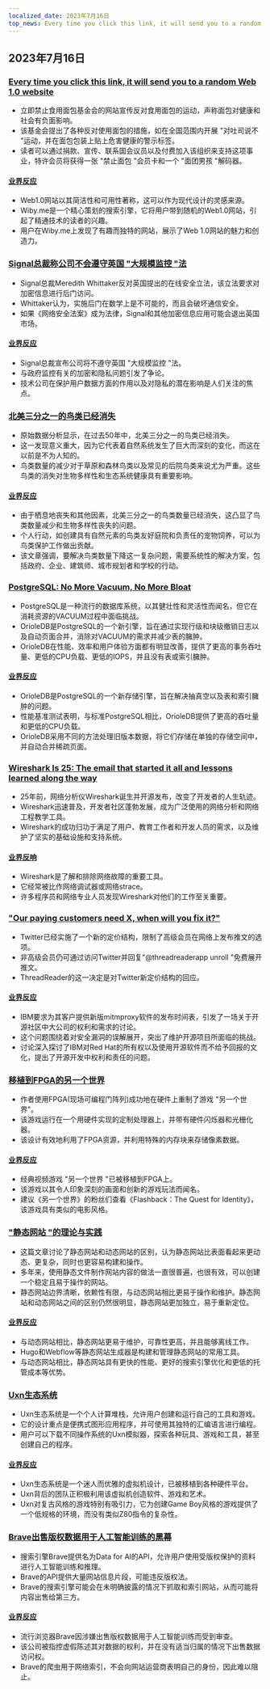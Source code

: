```yaml
---
localized_date: 2023年7月16日
top_news: Every time you click this link, it will send you to a random Web 1.0 website
---
```




<CallToAction />

<Steps>

## 2023年7月16日

### [Every time you click this link, it will send you to a random Web 1.0 website](https://wiby.me/surprise/)

- 立即禁止食用面包基金会的网站宣传反对食用面包的运动，声称面包对健康和社会有负面影响。
- 该基金会提出了各种反对使用面包的措施，如在全国范围内开展 "对吐司说不 "运动，并在面包包装上贴上危害健康的警示标签。
- 读者可以通过捐款、宣传、联系国会议员以及付费加入该组织来支持这项事业，特许会员将获得一张 "禁止面包 "会员卡和一个 "面团男孩 "解码器。

#### [业界反应](http://news.ycombinator.com/item?id=36739920)

- Web1.0网站以其简洁性和可用性著称，这可以作为现代设计的灵感来源。
- Wiby.me是一个精心策划的搜索引擎，它将用户带到随机的Web1.0网站，引起了精通技术的读者的兴趣。
- 用户在Wiby.me上发现了有趣而独特的网站，展示了Web 1.0网站的魅力和创造力。

### [Signal总裁称公司不会遵守英国 "大规模监控 "法](https://fortune.com/2023/07/13/signal-president-mass-surveillance-uk-law/)

- Signal总裁Meredith Whittaker反对英国提出的在线安全立法，该立法要求对加密信息进行后门访问。
- Whittaker认为，实施后门在数学上是不可能的，而且会破坏通信安全。
- 如果《网络安全法案》成为法律，Signal和其他加密信息应用可能会退出英国市场。

#### [业界反应](http://news.ycombinator.com/item?id=36737733)

- Signal总裁宣布公司将不遵守英国 "大规模监控 "法。
- 与政府监控有关的加密和隐私问题引发了争论。
- 技术公司在保护用户数据方面的作用以及对隐私的潜在影响是人们关注的焦点。

### [北美三分之一的鸟类已经消失](https://nautil.us/a-third-of-north-americas-birds-have-vanished-340007/)

- 原始数据分析显示，在过去50年中，北美三分之一的鸟类已经消失。
- 这一发现意义重大，因为它代表着自然系统发生了巨大而深刻的变化，而这在以前是不为人知的。
- 鸟类数量的减少对于草原和森林鸟类以及常见的后院鸟类来说尤为严重。这些鸟类的消失对生物多样性和生态系统健康具有重要影响。

#### [业界反应](http://news.ycombinator.com/item?id=36741910)

- 由于栖息地丧失和其他因素，北美三分之一的鸟类数量已经消失，这凸显了鸟类数量减少和生物多样性丧失的问题。
- 个人行动，如创建具有自然元素的鸟类友好庭院和负责任的宠物饲养，可以为鸟类保护工作做出贡献。
- 该文章强调，要解决鸟类数量下降这一复杂问题，需要系统性的解决方案，包括政府、企业、建筑师、城市规划者和学校的行动。

### [PostgreSQL: No More Vacuum, No More Bloat](https://www.orioledata.com/blog/no-more-vacuum-in-postgresql/)

- PostgreSQL是一种流行的数据库系统，以其健壮性和灵活性而闻名，但它在消耗资源的VACUUM过程中面临挑战。
- OrioleDB是PostgreSQL的一个新引擎，旨在通过实现行级和块级撤销日志以及自动页面合并，消除对VACUUM的需求并减少表的臃肿。
- OrioleDB在性能、效率和用户体验方面都有明显改善，提供了更高的事务吞吐量、更低的CPU负载、更低的IOPS，并且没有表或索引臃肿。

#### [业界反应](http://news.ycombinator.com/item?id=36740921)

- OrioleDB是PostgreSQL的一个新存储引擎，旨在解决抽真空以及表和索引臃肿的问题。
- 性能基准测试表明，与标准PostgreSQL相比，OrioleDB提供了更高的吞吐量和更低的CPU负载。
- OrioleDB采用不同的方法处理旧版本数据，将它们存储在单独的存储空间中，并自动合并稀疏页面。

### [Wireshark Is 25: The email that started it all and lessons learned along the way](https://blog.wireshark.org/2023/07/wireshark-is-25/)

- 25年前，网络分析仪Wireshark诞生并开源发布，改变了开发者的人生轨迹。
- Wireshark迅速普及，开发者社区蓬勃发展，成为广泛使用的网络分析和网络工程教学工具。
- Wireshark的成功归功于满足了用户、教育工作者和开发人员的需求，以及维护了坚实的基础设施和支持系统。

#### [业界反响](http://news.ycombinator.com/item?id=36734214)

- Wireshark是了解和排除网络故障的重要工具。
- 它经常被比作网络调试器或网络strace。
- 许多程序员和网络专业人员发现Wireshark对他们的工作至关重要。

### ["Our paying customers need X, when will you fix it?"](https://twitter.com/maximilianhils/status/1680193548212228097)

- Twitter已经实施了一个新的定价结构，限制了高级会员在网络上发布推文的选项。
- 非高级会员仍可通过访问Twitter并回复"@threadreaderapp unroll "免费展开推文。
- ThreadReader的这一决定是对Twitter新定价结构的回应。

#### [业界反应](http://news.ycombinator.com/item?id=36737567)

- IBM要求为其客户提供新版mitmproxy软件的发布时间表，引发了一场关于开源社区中大公司的权利和需求的讨论。
- 这个问题围绕着对安全漏洞的误解展开，突出了维护开源项目所面临的挑战。
- 讨论深入探讨了IBM对Red Hat的所有权以及使用开源软件而不给予回报的文化，提出了开源开发中权利和责任的问题。

### [移植到FPGA的另一个世界](https://github.com/sylefeb/a5k)

- 作者使用FPGA(现场可编程门阵列)成功地在硬件上重制了游戏 "另一个世界"。
- 该游戏运行在一个用硬件实现的定制处理器上，并带有硬件闪烁器和光栅化器。
- 该设计有效地利用了FPGA资源，并利用特殊的内存块来存储像素数据。

#### [业界反应](http://news.ycombinator.com/item?id=36738347)

- 经典视频游戏 "另一个世界 "已被移植到FPGA上。
- 该游戏以其令人印象深刻的画面和创新的游戏玩法而闻名。
- 建议《另一个世界》的粉丝们查看《Flashback：The Quest for Identity》，该游戏具有类似的电影风格。

### ["静态网站 "的理论与实践](https://utcc.utoronto.ca/~cks/space/blog/web/StaticWebsiteTheoryPractice)

- 这篇文章讨论了静态网站和动态网站的区别，认为静态网站比表面看起来更动态、更复杂，同时也更容易构建和操作。
- 多年来，使用静态文件制作网站内容的做法一直很普遍，也很有效，可以创建一个稳定且易于操作的网站。
- 静态网站边界清晰，依赖性有限，与动态网站相比更易于操作和维护。静态网站和动态网站之间的区别仍然很明显，静态网站更加独立，易于重新定位。

#### [业界反应](http://news.ycombinator.com/item?id=36734423)

- 与动态网站相比，静态网站更易于维护，可靠性更高，并且能够离线工作。
- Hugo和Webflow等静态网站生成器是构建和管理静态网站的常用工具。
- 与动态网站相比，静态网站具有更快的性能、更好的搜索引擎优化和更低的托管成本等优势。

### [Uxn生态系统](https://100r.co/site/uxn.html)

- Uxn生态系统是一个个人计算堆栈，允许用户创建和运行自己的工具和游戏。
- 它的设计重点是便携式图形应用程序，并可使用其独特的汇编语言进行编程。
- 用户可以下载不同操作系统的Uxn模拟器，探索各种玩具、游戏和工具，甚至创建自己的程序。

#### [业界反应](http://news.ycombinator.com/item?id=36734445)

- Uxn生态系统是一个迷人而优雅的虚拟机设计，已被移植到各种硬件平台。
- Uxn背后的团队正积极利用该虚拟机创造软件、游戏和艺术。
- Uxn对复古风格的游戏特别有吸引力，它为创建Game Boy风格的游戏提供了一个低规格的环境，而没有类似Z80指令的复杂性。

### [Brave出售版权数据用于人工智能训练的黑幕](https://stackdiary.com/brave-selling-copyrighted-data-for-ai-training/)

- 搜索引擎Brave提供名为Data for AI的API，允许用户使用受版权保护的资料进行人工智能训练和推理。
- Brave的API提供大量网站信息片段，可能违反版权法。
- Brave的搜索引擎可能会在未明确披露的情况下抓取和索引网站，从而可能将内容出售给第三方。

#### [业界反应](http://news.ycombinator.com/item?id=36735777)

- 流行浏览器Brave因涉嫌出售版权数据用于人工智能训练而受到审查。
- 该公司被指控虚假陈述其对数据的权利，并在没有适当归属的情况下出售数据访问权。
- Brave的爬虫用于网络索引，不会向网站运营商表明自己的身份，因此难以阻止。

</Steps>
